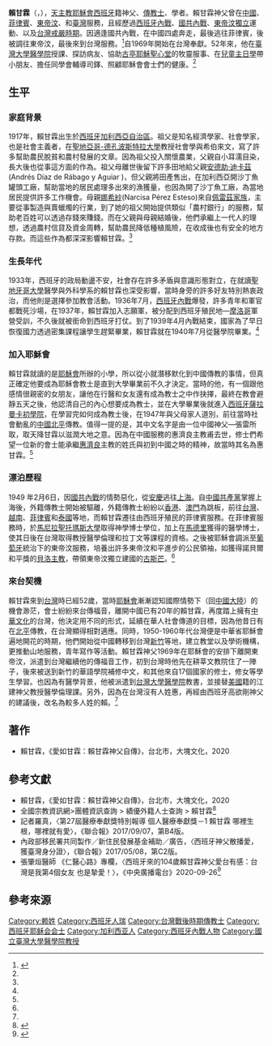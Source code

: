 {{BLPsources|time=2020-12-22T09:25:01+00:00}}
{{Infobox religious biography
| name             = 賴甘霖<br><small>Andrés Diaz de Rábago Perez<br><small>
| image            = Andrés Diaz de Rábago Perez.jpg
| caption          = 
| religion         = [[天主教|天主教]][[耶稣会|耶稣会]]
| order            = [[神父|神父]]
| ethnicity        = [[西班牙人|西班牙人]]
| birth_name       = 
| birth_date       = {{birth date|df=yes|1917|10|3}}
| birth_place      = {{flag|Restoration (Spain)|name=西班牙}}[[拉科魯尼亞省|拉科魯尼亞省]][[巴爾班薩縣|巴爾班薩縣]][[卡拉米尼亞爾鎮|卡瑞米娜鎮]]
| death_date        = {{death date and age|2022|6|15|1917|10|3}}
| death_place       = {{TWN}}[[新北市|新北市]][[新莊區|新莊區]][[輔仁聖博敏神學院|輔仁聖博敏神學院]]頤福園<ref>[https://tw.appledaily.com/local/20220615/Q2Z3RYEGVBAG7FLSDP6ORZP7YY/ 105歲人瑞賴甘霖神父逝世　遺愛人間！遺體捐醫學系研究]</ref>
| nationality = {{SPN}}（1917年10月3日－2022年6月15日）<br>{{ROC}}（2017年4月13日－2022年6月15日）
}}

'''賴甘霖'''（{{lang-es|Andrés Diaz de Rábago Perez}}，{{bd|1917年|10月3日|2022年|6月15日|catIdx=Rábago Perez}}），[[天主教|天主教]][[耶稣会|耶穌會]][[西班牙|西班牙]]籍神父、[[传教士|傳教士]]、學者。賴甘霖神父曾在[[中華民國大陸時期|中國]]、[[菲律賓|菲律賓]]、[[東帝汶|東帝汶]]、和[[臺灣|臺灣]]服務，且經歷過[[西班牙内战|西班牙內戰]]、[[国共内战|國共內戰]]、[[东帝汶历史|東帝汶獨立]]運動、以及[[臺灣白色恐怖時期|台灣戒嚴時期]]。因適逢國共內戰，在中國四處奔走，最後逃往菲律賓，後被調往東帝汶，最後來到台灣服務。<ref name=":0">{{Cite book|title=愛如甘霖：賴甘霖神父自傳|last=賴|first=甘霖|publisher=大塊文化|year=2020|isbn=9789865549145|location=台北市|pages=}}</ref>自1969年開始在台灣奉獻。52年來，他在[[國立臺灣大學醫學院|臺灣大學醫學院]]授課、探訪病友、協助[[古亭耶穌聖心堂|古亭耶穌聖心堂]]的牧靈服事、在[[兒童主日學|兒童主日學]]帶小朋友、擔任同學會輔導司鐸、照顧耶穌會會士們的健康。<ref name=":1" />

== 生平 ==

=== 家庭背景 ===
1917年，賴甘霖出生於[[西班牙|西班牙]][[加利西亚_(西班牙)|加利西亞自治區]]。祖父{{link-gl|瓦昆·安東尼歐|Joaquín Díaz de Rábago}}是知名經濟學家、社會學家，也是社會主義者，在[[聖地亞哥-德孔波斯特拉大學|聖地亞哥-德孔波斯特拉大學]]教授社會學與希伯來文，寫了許多幫助農民脫貧和農村發展的文章。因為祖父投入關懷農業，父親自小耳濡目染，長大後也從事這方面的作為。祖父母離世後留下許多田地給父親[[安德助·迪卡茲|安德助·迪卡茲]](Andrés Díaz de Rábago y Aguiar )，但父親將田產售出，在加利西亞開沙丁魚罐頭工廠，幫助當地的居民處理多出來的漁獲量，也因為開了沙丁魚工廠，為當地居民提供許多工作機會。母親[[娜希紗|娜希紗]](Narcisa Pérez Esteso)來自[[佩雷茲家族|佩雷茲家族]]，主要從事製造與賣蠟燭的行業，到了她的祖父開始提供類似「農村銀行」的服務，幫助老百姓可以透過存錢來賺錢。而在父親與母親結婚後，他們承繼上一代人的理想，透過農村信貸及資金周轉，幫助農民降低種植風險，在收成後也有安全的地方存款。而這些作為都深深影響賴甘霖。<ref name=":0" />

=== 生長年代 ===
1933年，西班牙的政局動盪不安，社會存在許多矛盾與意識形態對立，在就讀[[聖地牙哥大學|聖地牙哥大學]]醫學與外科學系的賴甘霖也深受影響，當時身旁的許多好友特別熱衷政治，而他則是選擇參加教會活動。1936年7月，[[西班牙内战|西班牙內戰]]爆發，許多青年和軍官都戰死沙場，在1937年，賴甘霖加入志願軍，被分配到西班牙殖民地—[[摩洛哥|摩洛哥]]軍營受訓，不久後就被銜命到西班牙打仗。到了1939年4月內戰結束，國家為了早日恢復國力透過密集課程讓學生趕緊畢業，賴甘霖就在1940年7月從醫學院畢業。<ref name=":0" />

=== 加入耶穌會 ===
賴甘霖就讀的是[[耶稣会|耶穌會]]所辦的小學，所以從小就潛移默化到中國傳教的事情，但真正確定他要成為耶穌會教士是直到大學畢業前不久才決定。當時的他，有一個跟他感情很親密的女朋友，讓他在行醫和女友還有成為教士之中作抉擇，最終在教會避靜五天之後，他認清自己的內心想要成為教士，並在大學畢業後就進入[[西班牙|西班牙]][[薩拉曼卡初學院|薩拉曼卡初學院]]，在學習完如何成為教士後，在1947年與父母家人道別，前往當時社會動亂的[[中國|中國]][[北平市|北平]]傳教。值得一提的是，其中文名字是由一位中國神父—張雷所取，取天降甘霖以滋潤大地之意。因為在中國服務的惠濟良主教甫去世，修士們希望一位新的會士能承繼[[惠济良|惠濟良]]主教的姓氏與初到中國之時的精神，故當時其名為惠甘霖。<ref name=":0" />

=== 漂泊歷程 ===
1949 年2月6日，因[[国共内战|國共內戰]]的情勢惡化，從[[安庆市|安慶]]逃往[[上海市|上海]]。自[[中国共产党|中國共產黨]]掌握上海後，外籍傳教士開始被驅離，外籍傳教士紛紛以[[香港|香港]]、[[澳門|澳門]]為跳板，前往[[臺灣|台灣]]、[[越南|越南]]、[[菲律宾|菲律賓]]和[[泰国|泰國]]等地，而賴甘霖遷往由西班牙殖民的菲律賓服務。在菲律賓服務時，於[[马尼拉|馬尼拉]][[聖多默大學|聖托瑪斯大學]]取得神學博士學位，加上在[[马德里|馬德里]]獲得的醫學博士，使其日後在台灣取得教授醫學倫理和拉丁文等課程的資格。之後被耶穌會調派至[[葡萄牙|葡萄牙]]統治下的東帝汶服務，培養出許多東帝汶和平進步的公民領袖，如獲得諾貝爾和平獎的[[嘉禄·斐理伯·西门内斯·贝洛|貝洛主教]]，帶領東帝汶獨立建國的[[沙纳纳·古斯芒|古斯芒]]。<ref name=":0" />

=== 來台契機 ===
賴甘霖來到[[台灣|台灣]]時已經52歲，當時[[耶稣会|耶穌會]]漸漸認知國際情勢下（回[[中国大陆|中國大陸]]）的機會渺茫，會士紛紛來台傳福音，離開中國已有20年的賴甘霖，再度踏上擁有[[中華文化|中華文化]]的台灣，他決定用不同的形式，延續在華人社會傳道的目標，因為他昔日有在[[北平市|北平]]傳教，在台灣顯得相對適應。同時，1950-1960年代台灣便是中華省耶穌會遍地開花的時期，他們開始從中國轉移到台灣[[新竹|新竹]]等地，建立教堂以及學術機構，更推動山地服務，青年寫作等活動。賴甘霖神父1969年在耶穌會的安排下離開東帝汶，派遣到台灣繼續他的傳福音工作，初到台灣時他先在耕莘文教院住了一陣子，後來被送到新竹的華語學院補修中文，和其他來自17個國家的修士，修女等學生學習。也因為有醫學背景，他被派遣到[[國立臺灣大學醫學院|台灣大學醫學院]]教書，並接替[[美國|美國]]籍的江建神父教授醫學倫理課。另外，因為在台灣沒有人姓惠，再經由西班牙高欲剛神父的建議後，改名為較多人姓的賴。<ref name=":0" />

== 著作 ==

* 賴甘霖，《愛如甘霖：賴甘霖神父自傳》，台北市，大塊文化，2020

== 參考文獻 ==

* 賴甘霖，《愛如甘霖：賴甘霖神父自傳》，台北市，大塊文化，2020
*全國宗教資訊網>團體資訊查詢 > 績優外籍人士查詢 > 賴甘霖<ref name=":1">{{Cite web|title=全國宗教資訊網>團體資訊查詢 > 績優外籍人士查詢 > 賴甘霖|url=https://religion.moi.gov.tw/ExcellentForeigner/Content?ci=1&cid=6|accessdate=|author=|date=|format=|publisher=|language=}}</ref>
*記者羅真，〈第27屆醫療奉獻獎特別報導 個人醫療奉獻獎－1 賴甘霖 哪裡生根，哪裡就有愛〉，《聯合報》2017/09/07，第B4版。
*內政部移民署共同製作／新住民發展基金補助／廣告，〈西班牙神父散播愛，獲臺灣身分證〉，《聯合報》2017/05/08，第C2版。
*張肇烜醫師 《仁醫心路》專欄，〈西班牙來的104歲賴甘霖神父愛台有感：台灣是我第4個女友 也是摯愛！〉，《中央廣播電台》2020-09-26<ref>{{Cite web|title=西班牙來的104歲賴甘霖神父愛台有感：台灣是我第4個女友 也是摯愛！|url=https://www.rti.org.tw/news/view/id/2080575|accessdate=2020-12-08|work=Rti 中央廣播電臺|language=zh|archive-date=2020-10-04|archive-url=https://web.archive.org/web/20201004161350/https://www.rti.org.tw/news/view/id/2080575|dead-url=no}}</ref>

== 參考來源 ==
{{reflist}}

[[Category:赖姓|Category:赖姓]]
[[Category:西班牙人瑞|Category:西班牙人瑞]]
[[Category:台灣戰後時期傳教士|Category:台灣戰後時期傳教士]]
[[Category:西班牙耶稣会会士|Category:西班牙耶稣会会士]]
[[Category:加利西亚人|Category:加利西亚人]]
[[Category:西班牙內戰人物|Category:西班牙內戰人物]]
[[Category:國立臺灣大學醫學院教授|Category:國立臺灣大學醫學院教授]]